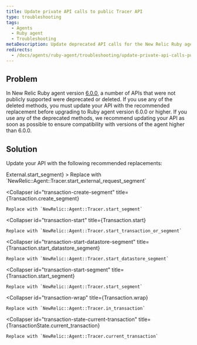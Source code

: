 ```yaml
---
title: Update private API calls to public Tracer API
type: troubleshooting
tags:
  - Agents
  - Ruby agent
  - Troubleshooting
metaDescription: Update deprecated API calls for the New Relic Ruby agent.
redirects:
  - /docs/agents/ruby-agent/troubleshooting/update-private-api-calls-public-tracer-api
---
```


## Problem

In New Relic Ruby agent version [6.0.0](/docs/releases/ruby), a number of APIs that were not publicly supported were deprecated or deleted. If you use any of the deleted methods, you must update your API with the recommended replacement before upgrading to Ruby agent version 6.0.0 or higher. If you use any of the deprecated methods, we recommend updating your API as soon as possible to ensure compatibility with versions of the agent higher than 6.0.0.

## Solution

Update your API with the following recommended replacements:

<CollapserGroup>
  <Collapser
    id="external-start-segment"
    title={<InlineCode>External.start_segment</InlineCode>}
  >
    Replace with `NewRelic::Agent::Tracer.start_external_request_segment`
  </Collapser>

  <Collapser
    id="transaction-create-segment"
    title={<InlineCode>Transaction.create_segment</InlineCode>}
  >
    Replace with `NewRelic::Agent::Tracer.start_segment`
  </Collapser>

  <Collapser
    id="transaction-start"
    title={<InlineCode>Transaction.start</InlineCode>}
  >
    Replace with `NewRelic::Agent::Tracer.start_transaction_or_segment`
  </Collapser>

  <Collapser
    id="transaction-start-datastore-segment"
    title={<InlineCode>Transaction.start_datastore_segment</InlineCode>}
  >
    Replace with `NewRelic::Agent::Tracer.start_datastore_segment`
  </Collapser>

  <Collapser
    id="transaction-start-segment"
    title={<InlineCode>Transaction.start_segment</InlineCode>}
  >
    Replace with `NewRelic::Agent::Tracer.start_segment`
  </Collapser>

  <Collapser
    id="transaction-wrap"
    title={<InlineCode>Transaction.wrap</InlineCode>}
  >
    Replace with `NewRelic::Agent::Tracer.in_transaction`
  </Collapser>

  <Collapser
    id="transaction-state-current-transaction"
    title={<InlineCode>TransactionState.current_transaction</InlineCode>}
  >
    Replace with `NewRelic::Agent::Tracer.current_transaction`
  </Collapser>
</CollapserGroup>
